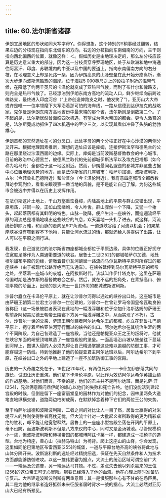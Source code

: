```yaml
---
---
---
```

title: 60.法尔斯省诸都
---




伊朗宜居地区的形状如同大写字母Y。你得想象，这个特别的Y稍事经过翻转，结果左边的分枝现在指向东北偏东的方向，右边的分枝指向东南偏南的方向，主干则指向西北偏西的位置，就像这样：＜。假如历史是由地理决定的，那么左分枝应该算是历史意义重大的部分，因为这一分枝贯穿呼罗珊地区，处于从欧洲和地中海通往阿富汗、印度、苏联境内的中亚以及中国的要道上。指向东南偏南方向的右分枝，在地理意义上却是死路一条，因为伊朗高原的山脉壁垒在此开始分崩离析，渐次大步走向波斯湾酷热的海岸。位于海拔5 000英尺之上的设拉子附近的温带气候，在降低了约两千英尺的卡泽伦就变成了亚热带气候，而到了布什尔和俾路支，则完全是热带气候了。已经漂泊到伊朗东南方高地的流动人口，鲜少继续向前跨过俾路支，最终进入印度河谷（“上帝创造俾路支之时，他发笑了”）。亚历山大大帝或许是唯一一位率领麾下大军沿着那可怕的海岸线，一路从信德到达伊拉克的战略家。克尔曼是伊朗东南方高地省份中最末端的那个省，法尔斯则是倒数第二个。了不起的是，法尔斯居然曾面临四次机遇，有望成为伟大帝国的都会。更令人激赏的是，法尔斯竟成功抓住了四次机遇中的至少三次，以实现其看似冲昏了头脑的勃勃雄心。

伊朗首都的天然选址在＜的分叉口，此处字母的两个分枝正好在中心沙漠的两侧分叉开来。根据地理因素推断，理想的选址应该是库姆，连接伊斯法罕和德黑兰的公路在那里绕过沙漠西面的边缘。实际上，库姆是当前波斯基督教教会的中心城市。目前的政治中心德黑兰，被德黑兰取代的先前都城伊斯法罕以及埃克巴塔那（如今称为哈马丹）全都位于这一地区附近。然而，伊朗最闻名遐迩的都城并非这些占据中心位置地理优势的地方，而是法尔斯省的几座城市：帕萨尔加德、波斯波利斯、古尔（今菲鲁扎巴德附近）和沙普尔（今卡泽伦附近）。我有意四座城市全都悉数拜访参观到位，看看亲眼观察一番当地的风貌，是不是能让自己了解，为何这些城市会被选中并得以在历史上发挥作用。

在法尔斯这片土地上，千山万壑重峦叠嶂，内陆高地上的平原与群山交错出现，平原坦荡，非同一般，正如山峦嶙峋，令人咋舌。群山骤然一个下降，又猛一个抬头，起起落落都有其鲜明的特色。山脉一陡降，便产生出一座峡谷，而迤逦流经平原的河流总是准确地嗅出这些峡谷的气息，欢天喜地一头扎了进去。就这样，河流纷纷排除万难，和山脉的走向呈90°角流动。一道道峡谷给了河流以机会；如果某座峡谷没有窄到容不下他物，只能让河水流过的话，那就还给人类提供了出路，让人可以在平原之间行进。

我发现，自己游览过的法尔斯省四座都城全都位于平原边缘，具体的位置正好扼守住宽度足够作为人类通衢要道的峡谷。居鲁士二世[252]的都城帕萨尔加德，地处穆尔加布平原的边缘，俯瞰着普尔瓦河蜿蜒一路流向马尔瓦斯特平原时所穿过的那座峡谷（由于被现代公路弃绝而无法通车）。在峡谷延伸到马尔瓦斯特平原的咽喉之处，坐落着一座城市的废墟，在阿拔斯时代，该城叫作伊什塔克尔，这里在萨珊帝国时期是法尔斯的基督教教会之都。然后，就在不远的拐角处，在背抵高山、俯视平原的阶面上，出现的是大流士一世[253]的都城波斯波利斯。

沙普尔矗立在卡泽伦平原上，就在让沙普尔河得以通过的峡谷出口处。这座城市是由萨珊王朝第二位君主沙普尔一世创建的，沙普尔一世曾让罗马帝国皇帝瓦勒良俯首称臣（这一场景被胜者表现在此地的一幅浅浮雕和位于奈加什洛斯达姆的萨珊王朝前身阿契美尼德王朝帝王陵寝下方另一幅浅浮雕之中，从而实现了不朽）。古尔，沙普尔一世的父亲、萨珊王朝创建者阿尔达希尔王的都城，屹立在菲鲁扎巴德平原上，扼守着坦格亚伯河穿行而过的峡谷的出口。阿尔达希尔在其统治生涯的两个不同阶段，为自己各建造了一座宫殿。当他还是帕提亚众王之王的叛将时，他就在峡谷东面的峭壁顶端筑造了一座宫殿般的堡垒。一面高墙沿山坡从堡垒往下蔓延到河岸上，图谋入侵的人必须先得让自己精通掌握这些难以逾越的防御工事，才可能穿越这一防线。待到他推翻了他的帕提亚君主阿尔达班以后，阿尔达希尔下到平原，在峡谷出口之外的平地上建造了一座不加筑防御工事的宫殿。

历史的一大奇趣之处在于，19世纪20年代，有两位兄弟——卡什加伊部落共同的族长，试图让历史重演。他们拿下卡泽伦平原，以此作为效仿阿尔达希尔英雄业绩的作战基地。对他们而言，不幸的是，他们的君主并不是阿尔达班，而是礼萨·汗[254]，兄弟俩意图问鼎伊朗的雄心以他们的失败和死亡告终。他们没能活到建起宫殿的时候，但倒是留下一座富丽堂皇的园林作为对他们的纪念，园林里两条大道笔直地纵横交错，道路两边柏树成荫，在默默悼念着种下它们的两位王公的失势。

至于帕萨尔加德和波斯波利斯，二者之间的对比让人一目了然，居鲁士赢得的对米堤亚人的胜利使得胜者高枕无忧，但大流士针对一大批起义者所取得的更为精彩卓绝的胜利，却不能让他宽慰释然。居鲁士的一座座小型宫殿坐落在开阔的平原上，毫不设防，而波斯波利斯不但是八方来仪的中心，同时又是金汤城池。尽管规模稍小一些，但波斯波利斯和赫梯帝国的都城博阿兹卡莱一样，都建造成一把椅子的造型。台地为椅座，善心山（拉赫马特山）为椅背。爬上这座山的山脊，你会发现，这里如同伦巴第地区布雷西亚[255]的城堡，一道与平原台地齐高的峡谷将此地与山体分隔开来。波斯波利斯的选址经过精挑细选，保证在先天自然条件和人为技术方面都能够防御进攻。以这一雄伟要塞为据点，大流士的统治区域可谓空前广大——一端远及旁遮普，另一端远达马其顿。不过，差点失去他以刺杀赢来的王位[256]的这位帝王可无心冒险。钢铁已经溶入了他的血液。他在心理上随时准备防守反击。大帝建造波斯波利斯有两重意图：其一是慑服那些心有不甘的在场臣民，其二是为他的继承者造好抵御未来征服者届时背水一战的据点。大流士必然对亚历山大已经有所预见。